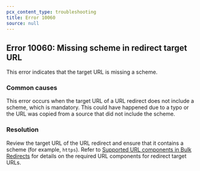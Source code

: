 ```yaml
---
pcx_content_type: troubleshooting
title: Error 10060
source: null
---
```


## Error 10060: Missing scheme in redirect target URL

This error indicates that the target URL is missing a scheme.

### Common causes

This error occurs when the target URL of a URL redirect does not include a scheme, which is mandatory. This could have happened due to a typo or the URL was copied from a source that did not include the scheme.

### Resolution

Review the target URL of the URL redirect and ensure that it contains a scheme (for example, `https`). Refer to [Supported URL components in Bulk Redirects](/rules/url-forwarding/bulk-redirects/reference/url-components/) for details on the required URL components for redirect target URLs.